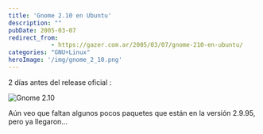 ```yaml
---
title: 'Gnome 2.10 en Ubuntu'
description: ""
pubDate: 2005-03-07
redirect_from: 
            - https://gazer.com.ar/2005/03/07/gnome-210-en-ubuntu/
categories: "GNU+Linux"
heroImage: '/img/gnome_2_10.png'
---
```

2 días antes del release oficial :

![Gnome 2.10](/img/gnome_2_10.png)

Aún veo que faltan algunos pocos paquetes que están en la versión 2.9.95, pero ya llegaron...
